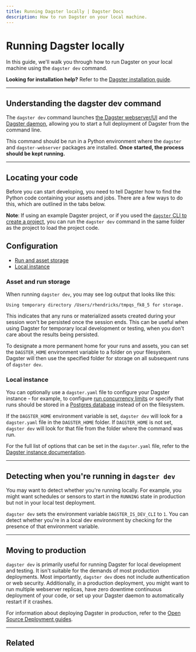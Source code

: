 ```yaml
---
title: Running Dagster locally | Dagster Docs
description: How to run Dagster on your local machine.
---
```


# Running Dagster locally

In this guide, we'll walk you through how to run Dagster on your local machine using the `dagster dev` command.

**Looking for installation help?** Refer to the [Dagster installation guide](/getting-started/install).

---

## Understanding the dagster dev command

The `dagster dev` command launches [the Dagster webserver/UI](/concepts/webserver/ui) and the [Dagster daemon](/deployment/dagster-daemon), allowing you to start a full deployment of Dagster from the command line.

This command should be run in a Python environment where the `dagster` and `dagster-webserver` packages are installed. **Once started, the process should be kept running.**

---

## Locating your code

Before you can start developing, you need to tell Dagster how to find the Python code containing your assets and jobs. There are a few ways to do this, which are outlined in the tabs below.

**Note**: If using an example Dagster project, or if you used the [`dagster` CLI to create a project](/getting-started/create-new-project#step-1-bootstrap-a-new-project), you can run the `dagster dev` command in the same folder as the project to load the project code.

<!-- Lives in /next/components/mdx/includes/dagster/DagsterDevTabs.mdx -->

<DagsterDevTabs />

## Configuration

- [Run and asset storage](#asset-and-run-storage)
- [Local instance](#local-instance)

### Asset and run storage

When running `dagster dev`, you may see log output that looks like this:

```shell
Using temporary directory /Users/rhendricks/tmpqs_fk8_5 for storage.
```

This indicates that any runs or materialized assets created during your session won't be persisted once the session ends. This can be useful when using Dagster for temporary local development or testing, when you don't care about the results being persisted.

To designate a more permanent home for your runs and assets, you can set the `DAGSTER_HOME` environment variable to a folder on your filesystem. Dagster will then use the specified folder for storage on all subsequent runs of `dagster dev`.

### Local instance

You can optionally use a `dagster.yaml` file to configure your Dagster instance - for example, to configure [run concurrency limits](/guides/limiting-concurrency-in-data-pipelines) or specify that runs should be stored in a [Postgres database](/deployment/dagster-instance#postgres-storage) instead of on the filesystem.

If the `DAGSTER_HOME` environment variable is set, `dagster dev` will look for a `dagster.yaml` file in the `DAGSTER_HOME` folder. If `DAGSTER_HOME` is not set, `dagster dev` will look for that file from the folder where the command was run.

For the full list of options that can be set in the `dagster.yaml` file, refer to the [Dagster instance documentation](/deployment/dagster-instance).

---

## Detecting when you're running in `dagster dev`

You may want to detect whether you're running locally. For example, you might want schedules or sensors to start in the `RUNNING` state in production but not in your local test deployment.

`dagster dev` sets the environment variable `DAGSTER_IS_DEV_CLI` to `1`. You can detect whether you're in a local dev environment by checking for the presence of that environment variable.

---

## Moving to production

`dagster dev` is primarily useful for running Dagster for local development and testing. It isn't suitable for the demands of most production deployments. Most importantly, `dagster dev` does not include authentication or web security. Additionally, in a production deployment, you might want to run multiple webserver replicas, have zero downtime continuous deployment of your code, or set up your Dagster daemon to automatically restart if it crashes.

For information about deploying Dagster in production, refer to the [Open Source Deployment guides](/deployment#deploying-dagster).

---

## Related

<ArticleList>
  <ArticleListItem
    title="Creating a new Dagster project"
    href="/getting-started/create-new-project"
  ></ArticleListItem>
  <ArticleListItem
    title="Deploying Dagster to your infrastructure"
    href="/deployment/guides"
  ></ArticleListItem>
  <ArticleListItem
    title="Deploying to Dagster+"
    href="/dagster-plus"
  ></ArticleListItem>
  <ArticleListItem
    title="Contributing to Dagster"
    href="/community/contributing"
  ></ArticleListItem>
</ArticleList>
